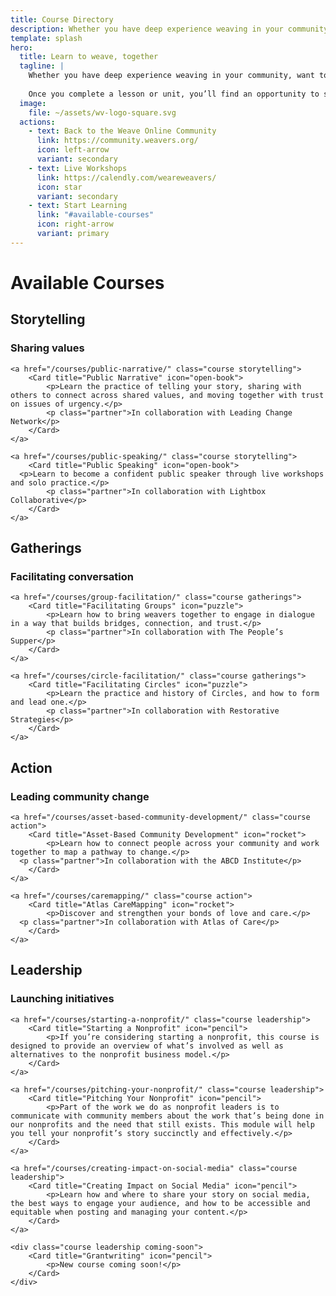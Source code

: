 ```yaml
---
title: Course Directory
description: Whether you have deep experience weaving in your community, want to add skills to your practice, or are new to weaving, we hope the Weave Learning Center will provide helpful knowledge and inspiration, and it is completely free.
template: splash
hero:
  title: Learn to weave, together
  tagline: |
    Whether you have deep experience weaving in your community, want to add skills to your practice, or are new to weaving, we hope the Weave Learning Center will provide helpful knowledge and inspiration.
    
    Once you complete a lesson or unit, you’ll find an opportunity to submit a Reflection and earn a badge on your Weave Community profile. To earn badges and join conversations, you’ll need to <a href="https://community.weavers.org/pages/welcome">become a member of our Weave Online Community</a>. We hope to see you there soon!
  image:
    file: ~/assets/wv-logo-square.svg
  actions:
    - text: Back to the Weave Online Community
      link: https://community.weavers.org/
      icon: left-arrow
      variant: secondary
    - text: Live Workshops
      link: https://calendly.com/weareweavers/
      icon: star
      variant: secondary
    - text: Start Learning
      link: "#available-courses"
      icon: right-arrow
      variant: primary
---
```



# Available Courses

## Storytelling
### Sharing values

<CardGrid class="perspective">

	<a href="/courses/public-narrative/" class="course storytelling">
		<Card title="Public Narrative" icon="open-book">
			<p>Learn the practice of telling your story, sharing with others to connect across shared values, and moving together with trust on issues of urgency.</p>
			<p class="partner">In collaboration with Leading Change Network</p>
		</Card>
	</a>

	<a href="/courses/public-speaking/" class="course storytelling">
		<Card title="Public Speaking" icon="open-book">
      <p>Learn to become a confident public speaker through live workshops and solo practice.</p>
			<p class="partner">In collaboration with Lightbox Collaborative</p>
		</Card>
	</a>

</CardGrid>

## Gatherings
### Facilitating conversation

<CardGrid class="perspective">

	<a href="/courses/group-facilitation/" class="course gatherings">
		<Card title="Facilitating Groups" icon="puzzle">
			<p>Learn how to bring weavers together to engage in dialogue in a way that builds bridges, connection, and trust.</p>
			<p class="partner">In collaboration with The People’s Supper</p>
		</Card>
	</a>

	<a href="/courses/circle-facilitation/" class="course gatherings">
		<Card title="Facilitating Circles" icon="puzzle">
			<p>Learn the practice and history of Circles, and how to form and lead one.</p>
			<p class="partner">In collaboration with Restorative Strategies</p>
		</Card>
	</a>

</CardGrid>

## Action
### Leading community change

<CardGrid class="perspective">

	<a href="/courses/asset-based-community-development/" class="course action">
		<Card title="Asset-Based Community Development" icon="rocket">
			<p>Learn how to connect people across your community and work together to map a pathway to change.</p>
      <p class="partner">In collaboration with the ABCD Institute</p>
		</Card>
	</a>

	<a href="/courses/caremapping/" class="course action">
		<Card title="Atlas CareMapping" icon="rocket">
			<p>Discover and strengthen your bonds of love and care.</p>
      <p class="partner">In collaboration with Atlas of Care</p>
		</Card>
	</a>

</CardGrid>

## Leadership
### Launching initiatives

<CardGrid class="perspective">

	<a href="/courses/starting-a-nonprofit/" class="course leadership">
		<Card title="Starting a Nonprofit" icon="pencil">
			<p>If you’re considering starting a nonprofit, this course is designed to provide an overview of what’s involved as well as alternatives to the nonprofit business model.</p>
		</Card>
	</a>

	<a href="/courses/pitching-your-nonprofit/" class="course leadership">
		<Card title="Pitching Your Nonprofit" icon="pencil">
			<p>Part of the work we do as nonprofit leaders is to communicate with community members about the work that’s being done in our nonprofits and the need that still exists. This module will help you tell your nonprofit’s story succinctly and effectively.</p>
		</Card>
	</a>

	<a href="/courses/creating-impact-on-social-media" class="course leadership">
		<Card title="Creating Impact on Social Media" icon="pencil">
			<p>Learn how and where to share your story on social media, the best ways to engage your audience, and how to be accessible and equitable when posting and managing your content.</p>
		</Card>
	</a>

	<div class="course leadership coming-soon">
		<Card title="Grantwriting" icon="pencil">
			<p>New course coming soon!</p>
		</Card>
	</div>

</CardGrid>
